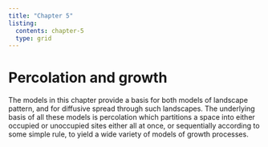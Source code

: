 ```yaml
---
title: "Chapter 5"
listing:
  contents: chapter-5
  type: grid 
---
```

# Percolation and growth
The models in this chapter provide a basis for both models of landscape pattern, and for diffusive spread through such landscapes. The underlying basis of all these models is percolation which partitions a space into either occupied or unoccupied sites either all at once, or sequentially according to some simple rule, to yield a wide variety of models of growth processes.
